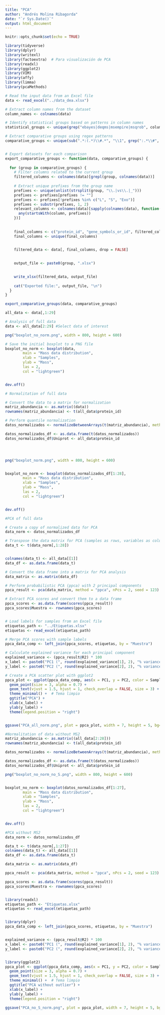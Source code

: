 ```yaml
---
title: "PCA"
author: "Andrés Molina Ribagorda"
date: "`r Sys.Date()`"
output: html_document
---
```


```r
knitr::opts_chunk$set(echo = TRUE)
```

````r
library(tidyverse)
library(dplyr)
library(writexl)
library(factoextra)  # Para visualización de PCA
library(readxl)
library(ggplot2)
library(VIM)
library(affy)
library(limma)
library(pcaMethods)
````

````r

# Read the input data from an Excel file
data <- read_excel("../data_dea.xlsx")

# Extract column names from the dataset
column_names <- colnames(data)

# Identify statistical groups based on patterns in column names
statistical_groups <- unique(grep("ebayes|deqms|msempire|msqrob", column_names, value = TRUE))

# Extract comparative groups using regex patterns
comparative_groups <- unique(sub(".*:(.*)\\#.*", "\\1", grep(":.*\\#", column_names, value = TRUE)))


# Export datasets for each comparison
export_comparative_groups <- function(data, comparative_groups) {
  
  for (group in comparative_groups) {
    # Filter columns related to the current group
    filtered_columns <- colnames(data)[grepl(group, colnames(data))]
  
    # Extract unique prefixes from the group name
    prefixes <- unique(unlist(strsplit(group, "\\.|vs\\.|_")))
    prefixes <- prefixes[prefixes != ""]
    prefixes <- prefixes[!prefixes %in% c("L", "S", "Exo")] 
    prefixes <- substr(prefixes, 1, 2)
    relevant_columns <- colnames(data)[sapply(colnames(data), function(column) {
      any(startsWith(column, prefixes))
    })]
    
    
    final_columns <- c("protein_id", "gene_symbols_or_id", filtered_columns,relevant_columns)
    final_columns <- unique(final_columns) 
    

    filtered_data <- data[, final_columns, drop = FALSE]
  

    output_file <- paste0(group, ".xlsx")
    

    write_xlsx(filtered_data, output_file)
    
    cat("Exported file:", output_file, "\n")
  }
}

export_comparative_groups(data, comparative_groups)

all_data <- data[,1:29]

````

````r
# Analysis of full data
data <- all_data[2:29] #Select data of interest

png("boxplot_no_norm.png", width = 800, height = 600)

# Save the initial boxplot to a PNG file
boxplot_no_norm <- boxplot(data,
        main = "Mass data distribution",
        xlab = "Samples",
        ylab = "Mass",
        las = 2,
        col = "lightgreen")


dev.off()

````

````r
# Normalitation of full data

# Convert the data to a matrix for normalization
matriz_abundancia <- as.matrix((data))  
rownames(matriz_abundancia) <- t(all_data$protein_id)

# Perform quantile normalization
datos_normalizados <- normalizeBetweenArrays(t(matriz_abundancia), method = "quantile")

datos_normalizados_df <- as.data.frame(t(datos_normalizados))
datos_normalizados_df$Uniprot <- all_data$protein_id




png("boxplot_norm.png", width = 800, height = 600)


boxplot_no_norm <- boxplot(datos_normalizados_df[1:28],
        main = "Mass data distribution",
        xlab = "Samples",
        ylab = "Mass",
        las = 2,
        col = "lightgreen")


dev.off()
````

````r

#PCA of full data

# Create a copy of normalized data for PCA
data_norm <- datos_normalizados_df

# Transpose the data matrix for PCA (samples as rows, variables as columns)
data_t <- t(data_norm[,1:28])  


colnames(data_t) <- all_data[[1]]
data_df <- as.data.frame(data_t)

# Convert the data frame into a matrix for PCA analysis
data_matrix <- as.matrix(data_df)

# Perform probabilistic PCA (ppca) with 2 principal components
ppca_result <- pca(data_matrix, method = "ppca", nPcs = 2, seed = 123)

# Extract PCA scores and convert them to a data frame
ppca_scores <- as.data.frame(scores(ppca_result))
ppca_scores$Muestra <- rownames(ppca_scores)


# Load labels for samples from an Excel file
etiquetas_path <- "../Etiquetas.xlsx"  
etiquetas <- read_excel(etiquetas_path)

# Merge PCA scores with sample labels
ppca_data_comp <- left_join(ppca_scores, etiquetas, by = "Muestra")

# Calculate explained variance for each principal component
explained_variance <- (ppca_result@R2) * 100
x_label <- paste0("PC1 (", round(explained_variance[1], 2), "% variance explained)")
y_label <- paste0("PC2 (", round(explained_variance[2], 2), "% variance explained)")

# Create a PCA scatter plot with ggplot2
ppca_plot <- ggplot(ppca_data_comp, aes(x = PC1, y = PC2, color = Sample, shape = Genotype, label = CellType)) +
  geom_point(size = 3, alpha = 0.7) +  
  geom_text(vjust = 1.5, hjust = 1, check_overlap = FALSE, size = 3) +  
  theme_minimal() +  # Tema limpio
  ggtitle("PCA") +
  xlab(x_label) +
  ylab(y_label) +
  theme(legend.position = "right")


ggsave("PCA_all_norm.png", plot = ppca_plot, width = 7, height = 5, bg="white")

````


````r

#Normalitation of data without MS2
matriz_abundancia <- as.matrix((all_data[2:28]))  
rownames(matriz_abundancia) <- t(all_data$protein_id)

datos_normalizados <- normalizeBetweenArrays(t(matriz_abundancia), method = "quantile")

datos_normalizados_df <- as.data.frame(t(datos_normalizados))
datos_normalizados_df$Uniprot <- all_data$protein_id

png("boxplot_no_norm_no_S.png", width = 800, height = 600)


boxplot_no_norm <- boxplot(datos_normalizados_df[1:27],
        main = "Mass data distribution",
        xlab = "Samples",
        ylab = "Mass",
        las = 2,
        col = "lightgreen")


dev.off()


````

````r

#PCA without MS2
data_norm <- datos_normalizados_df

data_t <- t(data_norm[,1:27])  
colnames(data_t) <- all_data[[1]]
data_df <- as.data.frame(data_t)

data_matrix <- as.matrix(data_df)

ppca_result <- pca(data_matrix, method = "ppca", nPcs = 2, seed = 123)

ppca_scores <- as.data.frame(scores(ppca_result))
ppca_scores$Muestra <- rownames(ppca_scores)


library(readxl)
etiquetas_path <- "Etiquetas.xlsx"  
etiquetas <- read_excel(etiquetas_path)


library(dplyr)
ppca_data_comp <- left_join(ppca_scores, etiquetas, by = "Muestra")


explained_variance <- (ppca_result@R2) * 100
x_label <- paste0("PC1 (", round(explained_variance[1], 2), "% variance explained)")
y_label <- paste0("PC2 (", round(explained_variance[2], 2), "% variance explained)")


library(ggplot2)
ppca_plot <- ggplot(ppca_data_comp, aes(x = PC1, y = PC2, color = Sample, shape = Genotype, label = CellType)) +
  geom_point(size = 3, alpha = 0.7) +  
  geom_text(vjust = 1.5, hjust = 1, check_overlap = FALSE, size = 3) +  
  theme_minimal() +  # Tema limpio
  ggtitle("PCA without outlier") +
  xlab(x_label) +
  ylab(y_label) +
  theme(legend.position = "right")

ggsave("PCA_no_S_norm.png", plot = ppca_plot, width = 7, height = 5, bg="white")
````

  
  